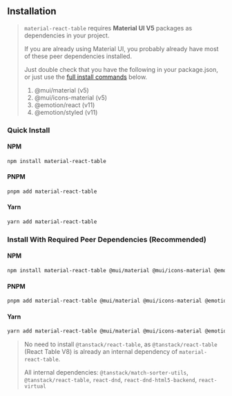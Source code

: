 
<Head>
  <title>Material React Table Docs - Installation</title>
</Head>

## Installation

> `material-react-table` requires **Material UI V5** packages as dependencies in your project.
>
> If you are already using Material UI, you probably already have most of these peer dependencies installed.
>
> Just double check that you have the following in your package.json, or just use the [full install commands](<#install-with-required-peer-dependencies-(recommended)>) below.
>
> 1.  @mui/material (v5)
> 2.  @mui/icons-material (v5)
> 3.  @emotion/react (v11)
> 4.  @emotion/styled (v11)

### Quick Install

#### NPM

```bash
npm install material-react-table
```

#### PNPM

```bash
pnpm add material-react-table
```

#### Yarn

```bash
yarn add material-react-table
```

### Install With Required Peer Dependencies (Recommended)

#### NPM

```bash
npm install material-react-table @mui/material @mui/icons-material @emotion/react @emotion/styled
```

#### PNPM

```bash
pnpm add material-react-table @mui/material @mui/icons-material @emotion/react @emotion/styled
```

#### Yarn

```bash
yarn add material-react-table @mui/material @mui/icons-material @emotion/react @emotion/styled
```

> No need to install `@tanstack/react-table`, as `@tanstack/react-table` (React Table V8) is already an internal&nbsp;dependency of `material-react-table`.
>
> All internal dependencies: `@tanstack/match-sorter-utils`, `@tanstack/react-table`, `react-dnd`, `react-dnd-html5-backend`, `react-virtual`
